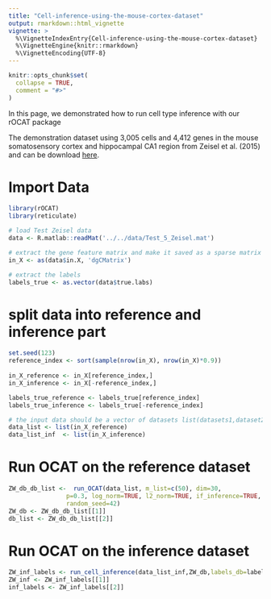 ```yaml
---
title: "Cell-inference-using-the-mouse-cortex-dataset"
output: rmarkdown::html_vignette
vignette: >
  %\VignetteIndexEntry{Cell-inference-using-the-mouse-cortex-dataset}
  %\VignetteEngine{knitr::rmarkdown}
  %\VignetteEncoding{UTF-8}
---
```


```r
knitr::opts_chunk$set(
  collapse = TRUE,
  comment = "#>"
)
```
In this page, we demonstrated how to run cell type inference with our rOCAT package


The demonstration dataset using 3,005 cells and 4,412 genes in the mouse somatosensory cortex and hippocampal CA1 region from Zeisel et al. (2015) and can be download [here](https://github.com/bowang-lab/OCAT/blob/master/vignettes/Clustering/Test_5_Zeisel.mat).


# Import Data 
```r
library(rOCAT)
library(reticulate)

# load Test Zeisel data
data <- R.matlab::readMat('../../data/Test_5_Zeisel.mat')

# extract the gene feature matrix and make it saved as a sparse matrix
in_X <- as(data$in.X, 'dgCMatrix')

# extract the labels
labels_true <- as.vector(data$true.labs)
```


# split data into reference and inference part
```r
set.seed(123)
reference_index <- sort(sample(nrow(in_X), nrow(in_X)*0.9))
     
in_X_reference <- in_X[reference_index,]
in_X_inference <- in_X[-reference_index,]

labels_true_reference <- labels_true[reference_index]
labels_true_inference <- labels_true[-reference_index]

# the input data should be a vector of datasets list(datasets1,dataset2,...)
data_list <- list(in_X_reference)
data_list_inf  <- list(in_X_inference)
```

# Run OCAT on the reference dataset
```r
ZW_db_db_list <-  run_OCAT(data_list, m_list=c(50), dim=30, 
                p=0.3, log_norm=TRUE, l2_norm=TRUE, if_inference=TRUE, 
                random_seed=42)
ZW_db <- ZW_db_db_list[[1]]
db_list <- ZW_db_db_list[[2]]
```

# Run OCAT on the inference dataset
```r
ZW_inf_labels <- run_cell_inference(data_list_inf,ZW_db,labels_db=labels_true_reference,db_list = db_list)
ZW_inf <- ZW_inf_labels[[1]]
inf_labels <- ZW_inf_labels[[2]]
```
